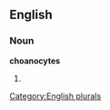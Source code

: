 ==English==

===Noun===
'''choanocytes'''

# {{plural of|[[choanocyte]]}}

[[Category:English plurals]]